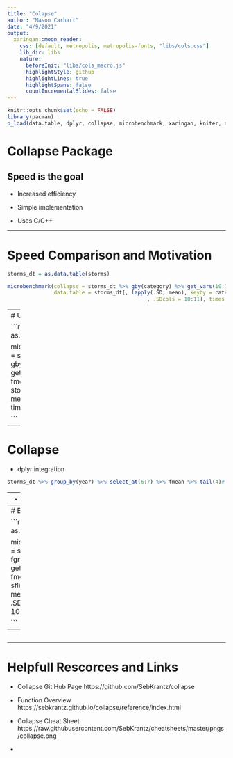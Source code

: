 ---
title: "Colapse"
author: "Mason Carhart"
date: "4/9/2021"
output:
  xaringan::moon_reader:
    css: [default, metropolis, metropolis-fonts, "libs/cols.css"] 
    lib_dir: libs
    nature:
      beforeInit: "libs/cols_macro.js"
      highlightStyle: github
      highlightLines: true
      highlightSpans: false
      countIncrementalSlides: false
---

```{r setup, include=FALSE}
knitr::opts_chunk$set(echo = FALSE)
library(pacman)
p_load(data.table, dplyr, collapse, microbenchmark, xaringan, kniter, nycflights13, lubridate)
```

# Collapse Package

## Speed is the goal

- Increased efficiency 

- Simple implementation 

- Uses C/C++


---

# Speed Comparison and Motivation 
```{r Speed Test 1, echo=TRUE}

storms_dt = as.data.table(storms)

microbenchmark(collapse = storms_dt %>% gby(category) %>% get_vars(10:11) %>% fmean,
               data.table = storms_dt[, lapply(.SD, mean), keyby = category
                                             , .SDcols = 10:11], times = 100)

```

---
# Unfair Test

```{r Speed Test 2, echo=TRUE}

storms_dt = as.data.table(storms)

microbenchmark(collapse = storms_dt %>% gby(category) %>% get_vars(10:11) %>% fmean,
                      data.table = storms_dt[, lapply(.SD, mean),
                                             .SDcols = 10:11], times = 100)

```

---

# Collapse


- dplyr integration 

```{r}

storms_dt %>% group_by(year) %>% select_at(6:7) %>% fmean %>% tail(4)# Fast Mean of wind and pressure

```

---
- data.table integration

All the code has been done from a data.table object.

```{r}

storms_dt %>% fsubset( year, wind, pressure) %>% # Fast Fillter
  ftransform(wind_over_presure_per = wind / pressure * 100,  # Computing % of wind to pressure
             wind_mean = fmean(wind)) %>%    # Mean wind
             tail()

```

- Time series and other class integration

```{r}

storms_fselected <- storms_dt %>% fselect(year, wind, pressure) %>% na_omit

storms_lubridate <- storms_dt %>% ftransform(date = make_date(year, month, day)) %>%  
  fselect(date, wind, pressure) %>% na_omit %>% head()



```


---
# Bigger Data Set

```{r Speed Test 3, echo=TRUE}

sflights_dt = as.data.table(flights) 

microbenchmark(collapse = sflights_dt %>% fgroup_by(year) %>% 
                    get_vars(15:16) %>% fmean,
               data.table = sflights_dt[, lapply(.SD, mean), keyby = year
                    , .SDcols = 15:16], times = 100)

```

---

```{r}



```


---

# Helpfull Rescorces and Links

- Collapse Git Hub Page https://github.com/SebKrantz/collapse

- Function Overview https://sebkrantz.github.io/collapse/reference/index.html

- Collapse Cheat Sheet https://raw.githubusercontent.com/SebKrantz/cheatsheets/master/pngs/collapse.png

- 




